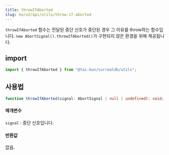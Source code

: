 ```yaml
---
title: throwIfAborted
slug: ko/v2/api/utils/throw-if-aborted
---
```


`throwIfAborted` 함수는 전달된 중단 신호가 중단된 경우 그 이유를 throw하는 함수입니다. `new AbortSignal().throwIfAborted()`가 구현되지 않은 환경을 위해 제공됩니다.

## import

```ts
import { throwIfAborted } from "@tai-kun/surrealdb/utils";
```

## 사용법

```ts
function throwIfAborted(signal: AbortSignal | null | undefined): void;
```

#### 매개변수

`signal`
: 중단 신호입니다.

#### 반환값

없음.
